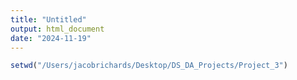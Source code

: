 ```yaml
---
title: "Untitled"
output: html_document
date: "2024-11-19"
---
```

```r
setwd("/Users/jacobrichards/Desktop/DS_DA_Projects/Project_3")
```

